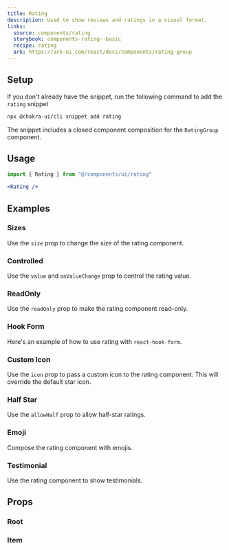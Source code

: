 ```yaml
---
title: Rating
description: Used to show reviews and ratings in a visual format.
links:
  source: components/rating
  storybook: components-rating--basic
  recipe: rating
  ark: https://ark-ui.com/react/docs/components/rating-group
---
```


<ExampleTabs name="rating-basic" />

## Setup

If you don't already have the snippet, run the following command to add the
`rating` snippet

```sh
npx @chakra-ui/cli snippet add rating
```

The snippet includes a closed component composition for the `RatingGroup`
component.

## Usage

```jsx
import { Rating } from "@/components/ui/rating"
```

```jsx
<Rating />
```

## Examples

### Sizes

Use the `size` prop to change the size of the rating component.

<ExampleTabs name="rating-with-sizes" />

### Controlled

Use the `value` and `onValueChange` prop to control the rating value.

<ExampleTabs name="rating-controlled" />

### ReadOnly

Use the `readOnly` prop to make the rating component read-only.

<ExampleTabs name="rating-with-readonly" />

### Hook Form

Here's an example of how to use rating with `react-hook-form`.

<ExampleTabs name="rating-with-hook-form" />

### Custom Icon

Use the `icon` prop to pass a custom icon to the rating component. This will
override the default star icon.

<ExampleTabs name="rating-with-custom-icon" />

### Half Star

Use the `allowHalf` prop to allow half-star ratings.

<ExampleTabs name="rating-with-half" />

### Emoji

Compose the rating component with emojis.

<ExampleTabs name="rating-emoji" />

### Testimonial

Use the rating component to show testimonials.

<ExampleTabs name="rating-in-testimonial" />

## Props

### Root

<PropTable component="RatingGroup" part="Root" />

### Item

<PropTable component="RatingGroup" part="Item" />
